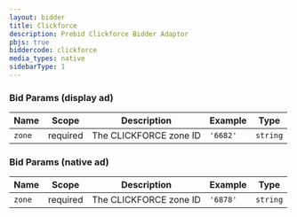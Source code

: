 ```yaml
---
layout: bidder
title: Clickforce
description: Prebid Clickforce Bidder Adaptor
pbjs: true
biddercode: clickforce
media_types: native
sidebarType: 1
---
```


### Bid Params (display ad)


| Name   | Scope    | Description            | Example  | Type     |
|--------|----------|------------------------|----------|----------|
| `zone` | required | The CLICKFORCE zone ID | `'6682'` | `string` |

### Bid Params (native ad)


| Name   | Scope    | Description            | Example  | Type     |
|--------|----------|------------------------|----------|----------|
| `zone` | required | The CLICKFORCE zone ID | `'6878'` | `string` |
